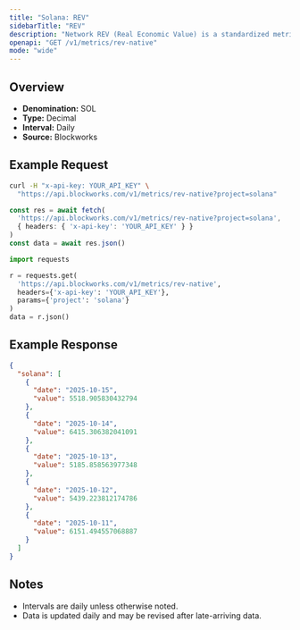 ```yaml
---
title: "Solana: REV"
sidebarTitle: "REV"
description: "Network REV (Real Economic Value) is a standardized metric that tracks blockchain value accrual generated by user activity. REV consists of both in-protocol transaction fees and out-of-protocol tips that users pay for transaction execution, so it measures the monetary demand to transact onchain."
openapi: "GET /v1/metrics/rev-native"
mode: "wide"
---
```


## Overview

- **Denomination:** SOL
- **Type:** Decimal
- **Interval:** Daily
- **Source:** Blockworks

## Example Request

<CodeGroup>

```bash cURL
curl -H "x-api-key: YOUR_API_KEY" \
  "https://api.blockworks.com/v1/metrics/rev-native?project=solana"
```

```typescript TypeScript
const res = await fetch(
  'https://api.blockworks.com/v1/metrics/rev-native?project=solana',
  { headers: { 'x-api-key': 'YOUR_API_KEY' } }
)
const data = await res.json()
```

```python Python
import requests

r = requests.get(
  'https://api.blockworks.com/v1/metrics/rev-native',
  headers={'x-api-key': 'YOUR_API_KEY'},
  params={'project': 'solana'}
)
data = r.json()
```

</CodeGroup>

## Example Response

```json
{
  "solana": [
    {
      "date": "2025-10-15",
      "value": 5518.905830432794
    },
    {
      "date": "2025-10-14",
      "value": 6415.306382041091
    },
    {
      "date": "2025-10-13",
      "value": 5185.858563977348
    },
    {
      "date": "2025-10-12",
      "value": 5439.223812174786
    },
    {
      "date": "2025-10-11",
      "value": 6151.494557068887
    }
  ]
}
```

## Notes
- Intervals are daily unless otherwise noted.
- Data is updated daily and may be revised after late-arriving data.